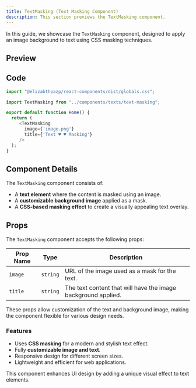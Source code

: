 ```yaml
---
title: TextMasking (Text Masking Component)
description: This section previews the TextMasking component.
---
```


In this guide, we showcase the `TextMasking` component, designed to apply an image background to text using CSS masking techniques.

## Preview

<TextMasking1 />

## Code

```javascript
import "@elizabthpazp/react-components/dist/globals.css";
```

```javascript
import TextMasking from "../components/texts/text-masking";

export default function Home() {
  return (   
     <TextMasking 
       image={'image.png'}
       title={'Text ♥️ ♥️ Masking'}
     />  
  );
}
```

## Component Details

The `TextMasking` component consists of:
- A **text element** where the content is masked using an image.
- A **customizable background image** applied as a mask.
- A **CSS-based masking effect** to create a visually appealing text overlay.

## Props

The `TextMasking` component accepts the following props:

| Prop Name | Type     | Description |
|-----------|---------|-------------|
| `image`   | `string` | URL of the image used as a mask for the text. |
| `title`   | `string` | The text content that will have the image background applied. |

These props allow customization of the text and background image, making the component flexible for various design needs.

### Features
- Uses **CSS masking** for a modern and stylish text effect.
- Fully **customizable image and text**.
- Responsive design for different screen sizes.
- Lightweight and efficient for web applications.

This component enhances UI design by adding a unique visual effect to text elements.
